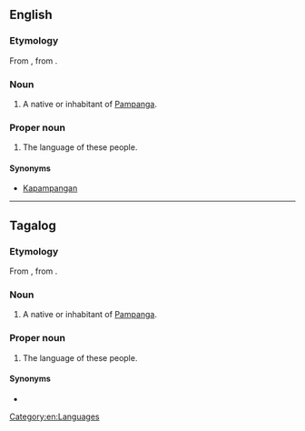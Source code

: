 {{also|pampango}}

==English==

===Etymology===
From {{bor|en|es|pampango}}, from {{m|es|Pampanga}}.

===Noun===
{{en-noun}}

# A native or inhabitant of [[Pampanga]].

===Proper noun===
{{en-proper noun}}

# The language of these people.

====Synonyms====
* [[Kapampangan]]

[[Category:en:Languages]]

----

==Tagalog==

===Etymology===
From {{bor|tl|es|pampango}}, from {{m|es|Pampanga}}.

===Noun===
{{tl-noun}}

# A native or inhabitant of [[Pampanga]].

===Proper noun===
{{tl-proper noun}}

# The language of these people.

====Synonyms====
* {{l|tl|Kapampangan}}